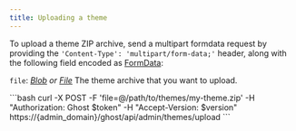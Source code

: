 ```yaml
---
title: Uploading a theme
---
```


To upload a theme ZIP archive, send a multipart formdata request by providing the `'Content-Type': 'multipart/form-data;'` header, along with the following field encoded as [FormData](https://developer.mozilla.org/en-US/docs/Web/API/FormData/FormData):

`file`: *[Blob](https://developer.mozilla.org/en-US/docs/Web/API/Blob) or [File](https://developer.mozilla.org/en-US/docs/Web/API/File)* The theme archive that you want to upload.

<RequestExample>
```bash
curl -X POST -F 'file=@/path/to/themes/my-theme.zip' -H "Authorization: Ghost $token" -H "Accept-Version: $version" https://{admin_domain}/ghost/api/admin/themes/upload
```
</RequestExample>